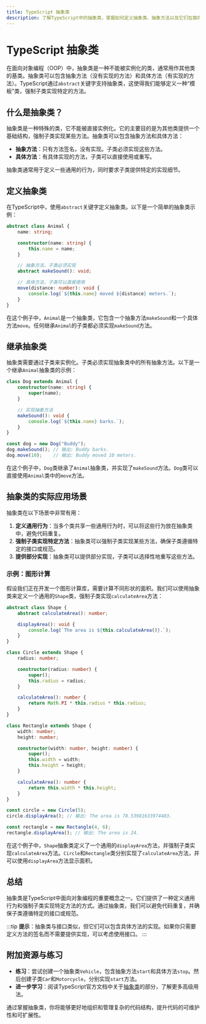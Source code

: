 ```yaml
---
title: TypeScript 抽象类
description: 了解TypeScript中的抽象类，掌握如何定义抽象类、抽象方法以及它们在面向对象编程中的实际应用。
---
```


# TypeScript 抽象类

在面向对象编程（OOP）中，抽象类是一种不能被实例化的类，通常用作其他类的基类。抽象类可以包含抽象方法（没有实现的方法）和具体方法（有实现的方法）。TypeScript通过`abstract`关键字支持抽象类，这使得我们能够定义一种“模板”类，强制子类实现特定的方法。

## 什么是抽象类？

抽象类是一种特殊的类，它不能被直接实例化。它的主要目的是为其他类提供一个基础结构，强制子类实现某些方法。抽象类可以包含抽象方法和具体方法：

- **抽象方法**：只有方法签名，没有实现。子类必须实现这些方法。
- **具体方法**：有具体实现的方法，子类可以直接使用或重写。

抽象类通常用于定义一些通用的行为，同时要求子类提供特定的实现细节。

## 定义抽象类

在TypeScript中，使用`abstract`关键字定义抽象类。以下是一个简单的抽象类示例：

```typescript
abstract class Animal {
    name: string;

    constructor(name: string) {
        this.name = name;
    }

    // 抽象方法，子类必须实现
    abstract makeSound(): void;

    // 具体方法，子类可以直接使用
    move(distance: number): void {
        console.log(`${this.name} moved ${distance} meters.`);
    }
}
```

在这个例子中，`Animal`是一个抽象类，它包含一个抽象方法`makeSound`和一个具体方法`move`。任何继承`Animal`的子类都必须实现`makeSound`方法。

## 继承抽象类

抽象类需要通过子类来实例化。子类必须实现抽象类中的所有抽象方法。以下是一个继承`Animal`抽象类的示例：

```typescript
class Dog extends Animal {
    constructor(name: string) {
        super(name);
    }

    // 实现抽象方法
    makeSound(): void {
        console.log(`${this.name} barks.`);
    }
}

const dog = new Dog("Buddy");
dog.makeSound(); // 输出: Buddy barks.
dog.move(10);    // 输出: Buddy moved 10 meters.
```

在这个例子中，`Dog`类继承了`Animal`抽象类，并实现了`makeSound`方法。`Dog`类可以直接使用`Animal`类中的`move`方法。

## 抽象类的实际应用场景

抽象类在以下场景中非常有用：

1. **定义通用行为**：当多个类共享一些通用行为时，可以将这些行为放在抽象类中，避免代码重复。
2. **强制子类实现特定方法**：抽象类可以强制子类实现某些方法，确保子类遵循特定的接口或规范。
3. **提供部分实现**：抽象类可以提供部分实现，子类可以选择性地重写这些方法。

### 示例：图形计算

假设我们正在开发一个图形计算库，需要计算不同形状的面积。我们可以使用抽象类来定义一个通用的`Shape`类，强制子类实现`calculateArea`方法：

```typescript
abstract class Shape {
    abstract calculateArea(): number;

    displayArea(): void {
        console.log(`The area is ${this.calculateArea()}.`);
    }
}

class Circle extends Shape {
    radius: number;

    constructor(radius: number) {
        super();
        this.radius = radius;
    }

    calculateArea(): number {
        return Math.PI * this.radius * this.radius;
    }
}

class Rectangle extends Shape {
    width: number;
    height: number;

    constructor(width: number, height: number) {
        super();
        this.width = width;
        this.height = height;
    }

    calculateArea(): number {
        return this.width * this.height;
    }
}

const circle = new Circle(5);
circle.displayArea(); // 输出: The area is 78.53981633974483.

const rectangle = new Rectangle(4, 6);
rectangle.displayArea(); // 输出: The area is 24.
```

在这个例子中，`Shape`抽象类定义了一个通用的`displayArea`方法，并强制子类实现`calculateArea`方法。`Circle`和`Rectangle`类分别实现了`calculateArea`方法，并可以使用`displayArea`方法显示面积。

## 总结

抽象类是TypeScript中面向对象编程的重要概念之一。它们提供了一种定义通用行为和强制子类实现特定方法的方式。通过抽象类，我们可以避免代码重复，并确保子类遵循特定的接口或规范。

:::tip
**提示**：抽象类与接口类似，但它们可以包含具体方法的实现。如果你只需要定义方法的签名而不需要提供实现，可以考虑使用接口。
:::

## 附加资源与练习

- **练习**：尝试创建一个抽象类`Vehicle`，包含抽象方法`start`和具体方法`stop`。然后创建子类`Car`和`Motorcycle`，分别实现`start`方法。
- **进一步学习**：阅读TypeScript官方文档中关于[抽象类](https://www.typescriptlang.org/docs/handbook/classes.html#abstract-classes)的部分，了解更多高级用法。

通过掌握抽象类，你将能够更好地组织和管理复杂的代码结构，提升代码的可维护性和可扩展性。